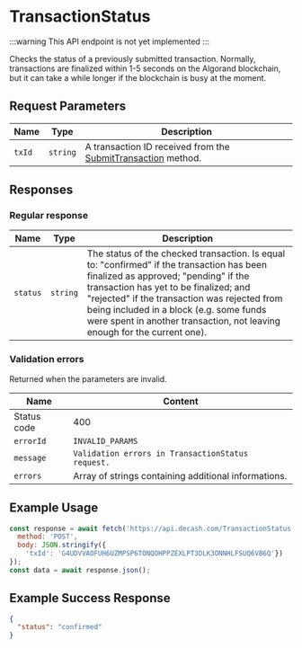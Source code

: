 # TransactionStatus

:::warning
This API endpoint is not yet implemented
:::

Checks the status of a previously submitted transaction. Normally, transactions are finalized within 1-5 seconds on the Algorand blockchain, but it can take a while longer if the blockchain is busy at the moment.


## Request Parameters

|     Name    |                Type               | Description |
| ----------- | --------------------------------- | ----------- |
| `txId`      | `string`                          | A transaction ID received from the [SubmitTransaction](/docs/api/algorand/submit-transaction) method. |


## Responses

### Regular response

|     Name    |   Type   | Description |
| ----------- | -------- | ----------- | 
| `status`    | `string` | The status of the checked transaction. Is equal to: "confirmed" if the transaction has been finalized as approved; "pending" if the transaction has yet to be finalized; and "rejected" if the transaction was rejected from being included in a block (e.g. some funds were spent in another transaction, not leaving enough for the current one). |

### Validation errors

Returned when the parameters are invalid.

|     Name    |                              Content                              |
| ----------- | ----------------------------------------------------------------- |
| Status code | 400                                                               |
| `errorId`   | `INVALID_PARAMS`                                                  |
| `message`   | `Validation errors in TransactionStatus request.`                 | 
| `errors`    | Array of strings containing additional informations.              |


## Example Usage

<Tabs>
<TabItem value="js" label="JavaScript">

```js
const response = await fetch('https://api.decash.com/TransactionStatus', {
  method: 'POST',
  body: JSON.stringify({
    'txId': 'G4UDVVAOFUH6UZMPSP6TONQOHPPZEXLPT3DLK3ONNHLFSUQ6VB6Q'})
});
const data = await response.json();
```

</TabItem>
</Tabs>

## Example Success Response

```json
{
  "status": "confirmed"
}
```
